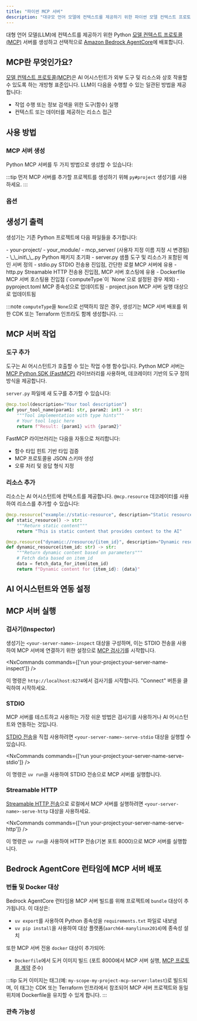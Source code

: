 ```yaml
---
title: "파이썬 MCP 서버"
description: "대규모 언어 모델에 컨텍스트를 제공하기 위한 파이썬 모델 컨텍스트 프로토콜(MCP) 서버 생성"
---
```





대형 언어 모델(LLM)에 컨텍스트를 제공하기 위한 Python [모델 컨텍스트 프로토콜(MCP)](https://modelcontextprotocol.io/) 서버를 생성하고 선택적으로 [Amazon Bedrock AgentCore](https://docs.aws.amazon.com/bedrock-agentcore/latest/devguide/)에 배포합니다.

## MCP란 무엇인가요?

[모델 컨텍스트 프로토콜(MCP)](https://modelcontextprotocol.io/)은 AI 어시스턴트가 외부 도구 및 리소스와 상호 작용할 수 있도록 하는 개방형 표준입니다. LLM이 다음을 수행할 수 있는 일관된 방법을 제공합니다:

- 작업 수행 또는 정보 검색을 위한 도구(함수) 실행
- 컨텍스트 또는 데이터를 제공하는 리소스 접근

## 사용 방법

### MCP 서버 생성

Python MCP 서버를 두 가지 방법으로 생성할 수 있습니다:

<RunGenerator generator="py#mcp-server" />

:::tip
먼저 MCP 서버를 추가할 프로젝트를 생성하기 위해 <Link path="/guides/python-project">`py#project`</Link> 생성기를 사용하세요.
:::

### 옵션

<GeneratorParameters generator="py#mcp-server" />

## 생성기 출력

생성기는 기존 Python 프로젝트에 다음 파일들을 추가합니다:

<FileTree>
  - your-project/
    - your_module/
      - mcp_server/ (사용자 지정 이름 지정 시 변경됨)
        - \_\_init\_\_.py Python 패키지 초기화
        - server.py 샘플 도구 및 리소스가 포함된 메인 서버 정의
        - stdio.py STDIO 전송용 진입점, 간단한 로컬 MCP 서버에 유용
        - http.py Streamable HTTP 전송용 진입점, MCP 서버 호스팅에 유용
        - Dockerfile MCP 서버 호스팅용 진입점 (`computeType`이 `None`으로 설정된 경우 제외)
    - pyproject.toml MCP 종속성으로 업데이트됨
    - project.json MCP 서버 실행 대상으로 업데이트됨
</FileTree>

:::note
`computeType`을 `None`으로 선택하지 않은 경우, 생성기는 MCP 서버 배포를 위한 CDK 또는 Terraform 인프라도 함께 생성합니다.
:::

## MCP 서버 작업

### 도구 추가

도구는 AI 어시스턴트가 호출할 수 있는 작업 수행 함수입니다. Python MCP 서버는 [MCP Python SDK (FastMCP)](https://github.com/modelcontextprotocol/python-sdk) 라이브러리를 사용하며, 데코레이터 기반의 도구 정의 방식을 제공합니다.

`server.py` 파일에 새 도구를 추가할 수 있습니다:

```python
@mcp.tool(description="Your tool description")
def your_tool_name(param1: str, param2: int) -> str:
    """Tool implementation with type hints"""
    # Your tool logic here
    return f"Result: {param1} with {param2}"
```

FastMCP 라이브러리는 다음을 자동으로 처리합니다:
- 함수 타입 힌트 기반 타입 검증
- MCP 프로토콜용 JSON 스키마 생성
- 오류 처리 및 응답 형식 지정

### 리소스 추가

리소스는 AI 어시스턴트에 컨텍스트를 제공합니다. `@mcp.resource` 데코레이터를 사용하여 리소스를 추가할 수 있습니다:

```python
@mcp.resource("example://static-resource", description="Static resource example")
def static_resource() -> str:
    """Return static content"""
    return "This is static content that provides context to the AI"

@mcp.resource("dynamic://resource/{item_id}", description="Dynamic resource example")
def dynamic_resource(item_id: str) -> str:
    """Return dynamic content based on parameters"""
    # Fetch data based on item_id
    data = fetch_data_for_item(item_id)
    return f"Dynamic content for {item_id}: {data}"
```

## AI 어시스턴트와 연동 설정

<Snippet name="mcp/configuration-py" parentHeading="Configuring with AI Assistants" />

## MCP 서버 실행

### 검사기(Inspector)

생성기는 `<your-server-name>-inspect` 대상을 구성하며, 이는 STDIO 전송을 사용하여 MCP 서버에 연결하기 위한 설정으로 [MCP 검사기](https://github.com/modelcontextprotocol/inspector)를 시작합니다.

<NxCommands commands={['run your-project:your-server-name-inspect']} />

이 명령은 `http://localhost:6274`에서 검사기를 시작합니다. "Connect" 버튼을 클릭하여 시작하세요.

### STDIO

MCP 서버를 테스트하고 사용하는 가장 쉬운 방법은 검사기를 사용하거나 AI 어시스턴트와 연동하는 것입니다.

[STDIO 전송](https://modelcontextprotocol.io/docs/concepts/transports#standard-input%2Foutput-stdio)을 직접 사용하려면 `<your-server-name>-serve-stdio` 대상을 실행할 수 있습니다.

<NxCommands commands={['run your-project:your-server-name-serve-stdio']} />

이 명령은 `uv run`을 사용하여 STDIO 전송으로 MCP 서버를 실행합니다.

### Streamable HTTP

[Streamable HTTP 전송](https://modelcontextprotocol.io/docs/concepts/transports#streamable-http)으로 로컬에서 MCP 서버를 실행하려면 `<your-server-name>-serve-http` 대상을 사용하세요.

<NxCommands commands={['run your-project:your-server-name-serve-http']} />

이 명령은 `uv run`을 사용하여 HTTP 전송(기본 포트 8000)으로 MCP 서버를 실행합니다.

## Bedrock AgentCore 런타임에 MCP 서버 배포

<Snippet name="mcp/bedrock-deployment" parentHeading="Deploying Your MCP Server to Bedrock AgentCore Runtime" />

### 번들 및 Docker 대상

Bedrock AgentCore 런타임용 MCP 서버 빌드를 위해 프로젝트에 `bundle` 대상이 추가됩니다. 이 대상은:

- `uv export`를 사용하여 Python 종속성을 `requirements.txt` 파일로 내보냄
- `uv pip install`을 사용하여 대상 플랫폼(`aarch64-manylinux2014`)에 종속성 설치

또한 MCP 서버 전용 `docker` 대상이 추가되어:

- `Dockerfile`에서 도커 이미지 빌드 (포트 8000에서 MCP 서버 실행, [MCP 프로토콜 계약](https://docs.aws.amazon.com/bedrock-agentcore/latest/devguide/runtime-service-contract.html#mcp-protocol-contract) 준수)

:::tip
도커 이미지는 태그(예: `my-scope-my-project-mcp-server:latest`)로 빌드되며, 이 태그는 CDK 또는 Terraform 인프라에서 참조되어 MCP 서버 프로젝트와 동일 위치에 Dockerfile을 유지할 수 있게 합니다.
:::

### 관측 가능성

<Snippet name="mcp/observability" parentHeading="Observability" />